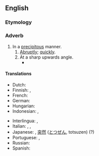 ==English==

===Etymology===
{{suffix|en|precipitous|ly}}

===Adverb===
{{en-adv}}

# In a [[precipitous]] manner.
## [[abruptly|Abruptly]]; [[quickly]].
## At a sharp upwards angle.
##* {{quote-book|1=en|year=1887|author=H. Rider Haggard|authorlink=H. Rider Haggard|title=She: A History of Adventure|url=http://www.gutenberg.org/files/3155/3155-0.txt|passage=Never will I visit it again; it is a place of evil omen.' After a very brief halt for breakfast we pressed on with such good will that by two o'clock in the afternoon we were at the foot of the vast wall of rock that formed the lip of the volcano, and which at this point towered up '''precipitously''' above us for fifteen hundred or two thousand feet.}}

====Translations====
{{trans-top|abruptly}}
* Dutch: {{t+|nl|overhaast}}
* Finnish: {{t+|fi|yllättäen}}, {{t|fi|äkkiarvaamatta}}
* French: {{t+|fr|abruptement}}
* German: {{t+|de|unerwartet}}
* Hungarian: {{t+|hu|hirtelen}}
* Indonesian: {{t+|id|drastis}}, {{t|id|tiba-tiba}}
{{trans-mid}}
* Interlingua: {{t|ia|precipitatemente}}, {{t|ia|abruptemente}}
* Italian: {{t+|it|bruscamente}}, {{t+|it|precipitevolissimevolmente}}, {{t+|it|precipitosamente}}
* Japanese: {{t+|ja|急|tr=[[きゅう]], kyū}}, [[突然]] ([[とつぜん]], totsuzen) (?)
* Portuguese: {{t+|pt|abruptamente}}, {{t|pt|precipitadamente}}
* Russian: {{t+|ru|стреми́тельно}}
* Spanish: {{t+|es|precipitadamente}}
{{trans-bottom}}